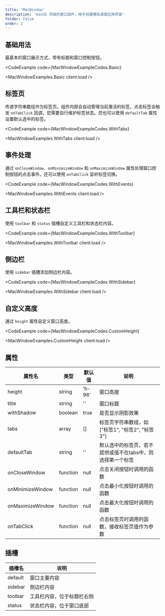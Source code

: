 ```yaml
---
title: 'MacWindow'
description: 'macOS 风格的窗口组件，用于创建模拟桌面应用界面'
folder: false
order: 2
---
```



## 基础用法

最基本的窗口展示方式，带有标题和窗口控制按钮。

<CodeExample
  code={MacWindowExampleCodes.Basic}
>
  <MacWindowExamples.Basic client:load />
</CodeExample>

## 标签页

传递字符串数组作为标签页。组件内部会自动管理当前激活的标签，点击标签会触发 `onTabClick` 回调，您需要自行维护标签状态。您也可以使用 `defaultTab` 属性设置默认选中的标签。

<CodeExample
  code={MacWindowExampleCodes.WithTabs}
>
  <MacWindowExamples.WithTabs client:load />
</CodeExample>

## 事件处理

通过 `onCloseWindow`、`onMinimizeWindow` 和 `onMaximizeWindow` 属性处理窗口控制按钮的点击事件。还可以使用 `onTabClick` 监听标签切换。

<CodeExample
  code={MacWindowExampleCodes.WithEvents}
>
  <MacWindowExamples.WithEvents client:load />
</CodeExample>

## 工具栏和状态栏

使用 `toolbar` 和 `status` 插槽自定义工具栏和状态栏内容。

<CodeExample
  code={MacWindowExampleCodes.WithToolbar}
>
  <MacWindowExamples.WithToolbar client:load />
</CodeExample>

## 侧边栏

使用 `sidebar` 插槽添加侧边栏内容。

<CodeExample
  code={MacWindowExampleCodes.WithSidebar}
>
  <MacWindowExamples.WithSidebar client:load />
</CodeExample>

## 自定义高度

通过 `height` 属性自定义窗口高度。

<CodeExample
  code={MacWindowExampleCodes.CustomHeight}
>
  <MacWindowExamples.CustomHeight client:load />
</CodeExample>

## 属性

| 属性名 | 类型 | 默认值 | 说明 |
| --- | --- | --- | --- |
| height | string | 'h-96' | 窗口高度 |
| title | string | '' | 窗口标题 |
| withShadow | boolean | true | 是否显示阴影效果 |
| tabs | array | [] | 标签页字符串数组，如 ["标签1", "标签2", "标签3"] |
| defaultTab | string | '' | 默认选中的标签页，若不提供或值不在tabs中，则选择第一个标签 |
| onCloseWindow | function | null | 点击关闭按钮时调用的函数 |
| onMinimizeWindow | function | null | 点击最小化按钮时调用的函数 |
| onMaximizeWindow | function | null | 点击最大化按钮时调用的函数 |
| onTabClick | function | null | 点击标签页时调用的函数，接收标签页值作为参数 |

## 插槽

| 插槽名 | 说明 |
| --- | --- |
| default | 窗口主要内容 |
| sidebar | 侧边栏内容 |
| toolbar | 工具栏内容，位于标题栏右侧 |
| status | 状态栏内容，位于窗口底部 |

